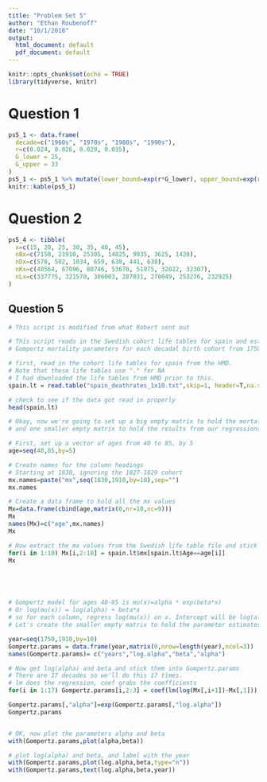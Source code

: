 ```yaml
---
title: "Problem Set 5"
author: "Ethan Roubenoff"
date: "10/1/2018"
output:
  html_document: default
  pdf_document: default
---
```


```r
knitr::opts_chunk$set(echo = TRUE)
library(tidyverse, knitr)
```

# Question 1
```r
ps5_1 <- data.frame(
  decade=c("1960s", "1970s", "1980s", "1990s"),
  r=c(0.024, 0.026, 0.029, 0.035),
  G_lower = 25,
  G_upper = 33
)
ps5_1 <- ps5_1 %>% mutate(lower_bound=exp(r*G_lower), upper_bound=exp(r*G_upper))
knitr::kable(ps5_1)
```

# Question 2
```r
ps5_4 <- tibble(
  x=c(15, 20, 25, 30, 35, 40, 45),
  nBx=c(7150, 21910, 25305, 14825, 9935, 3625, 1420),
  nDx=c(578, 502, 1034, 659, 638, 441, 638),
  nKx=c(48564, 67096, 80746, 53670, 51975, 32022, 32307),
  nLx=c(337775, 321570, 306003, 287031, 270049, 253276, 232925)
)
```

## Question 5
```r
# This script is modified from what Robert sent out

# This script reads in the Swedish cohort life tables for spain and estimates 
# Gompertz mortality parameters for each decadal birth cohort from 1750 to 1910

# first, read in the cohort life tables for spain from the HMD.
# Note that these life tables use "." for NA
# I had downloaded the life tables from HMD prior to this. 
spain.lt = read.table("spain_deathrates_1x10.txt",skip=1, header=T,na.string=".")

# check to see if the data got read in properly
head(spain.lt)

# Okay, now we're going to set up a big empty matrix to hold the mortality rates
# and one smaller empty matrix to hold the results from our regressions

# First, set up a vector of ages from 40 to 85, by 5
age=seq(40,85,by=5)

# Create names for the column headings
# Starting at 1830, ignoring the 1827-1829 cohort
mx.names=paste("mx",seq(1830,1910,by=10),sep="")
mx.names

# Create a data frame to hold all the mx values
Mx=data.frame(cbind(age,matrix(0,nr=10,nc=9)))
Mx
names(Mx)=c("age",mx.names)
Mx

# Now extract the mx values from the Swedish life table file and stick them into Mx
for(i in 1:10) Mx[i,2:18] = spain.lt$mx[spain.lt$Age==age[i]]
Mx





# Gompertz model for ages 40-85 is mu(x)=alpha * exp(beta*x)
# Or log(mu(x)) = log(alpha) + beta*x
# so for each column, regress log(mu(x)) on x. Intercept will be log(alpha), slope is beta
# Let's create the smaller empty matrix to hold the parameter estimates from the regressions

year=seq(1750,1910,by=10)
Gompertz.params = data.frame(year,matrix(0,nrow=length(year),ncol=3))
names(Gompertz.params)= c("years","log.alpha","beta","alpha")

# Now get log(alpha) and beta and stick them into Gompertz.params
# There are 17 decades so we'll do this 17 times.
# lm does the regression, coef grabs the coefficients
for(i in 1:17) Gompertz.params[i,2:3] = coef(lm(log(Mx[,i+1])~Mx[,1]))

Gompertz.params[,"alpha"]=exp(Gompertz.params[,"log.alpha"])
Gompertz.params


# OK, now plot the parameters alpha and beta
with(Gompertz.params,plot(alpha,beta))

# plot log(alpha) and beta, and label with the year
with(Gompertz.params,plot(log.alpha,beta,type="n"))
with(Gompertz.params,text(log.alpha,beta,year))


```